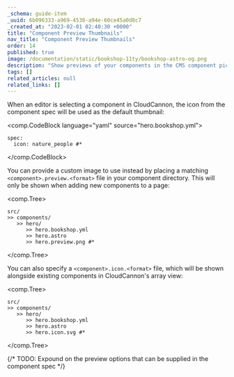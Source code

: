 ```yaml
---
_schema: guide-item
_uuid: 6b096333-a969-4538-a94e-60ce45a0d8c7
_created_at: "2023-02-01 02:40:30 +0000"
title: "Component Preview Thumbnails"
nav_title: "Component Preview Thumbnails"
order: 14
published: true
image: /documentation/static/bookshop-11ty/bookshop-astro-og.png
description: "Show previews of your components in the CMS component picker"
tags: []
related_articles: null
related_links: []
---
```


When an editor is selecting a component in CloudCannon,
the icon from the component spec will be used as the default thumbnail:

<comp.CodeBlock language="yaml" source="hero.bookshop.yml">
```
spec:
  icon: nature_people #*
```
</comp.CodeBlock>

You can provide a custom image to use instead by placing a matching `<component>.preview.<format>`
file in your component directory. This will only be shown when adding new components to a page:

<comp.Tree>
```
src/
>> components/
   >> hero/
      >> hero.bookshop.yml
      >> hero.astro
      >> hero.preview.png #*
```
</comp.Tree>

You can also specify a `<component>.icon.<format>` file, which will be shown alongside existing components
in CloudCannon's array view:

<comp.Tree>
```
src/
>> components/
   >> hero/
      >> hero.bookshop.yml
      >> hero.astro
      >> hero.icon.svg #*
```
</comp.Tree>

{/* TODO: Expound on the preview options that can be supplied in the component spec */}